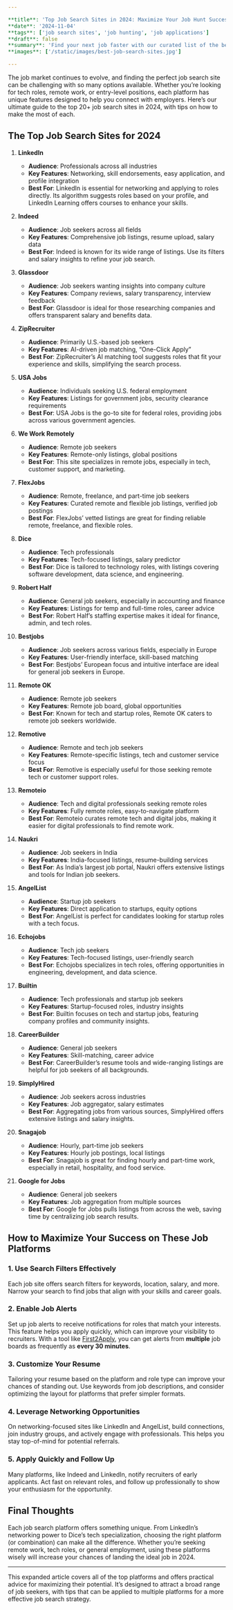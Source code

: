 ```yaml
---

**title**: 'Top Job Search Sites in 2024: Maximize Your Job Hunt Success'  
**date**: '2024-11-04'  
**tags**: ['job search sites', 'job hunting', 'job applications']  
**draft**: false  
**summary**: 'Find your next job faster with our curated list of the best job search sites of 2024, from LinkedIn to specialized tech platforms. Start applying today!'  
**images**: ['/static/images/best-job-search-sites.jpg']  

---
```


The job market continues to evolve, and finding the perfect job search site can be challenging with so many options available. Whether you’re looking for tech roles, remote work, or entry-level positions, each platform has unique features designed to help you connect with employers. Here’s our ultimate guide to the top 20+ job search sites in 2024, with tips on how to make the most of each.

## The Top Job Search Sites for 2024

1. **LinkedIn**  
   - **Audience**: Professionals across all industries  
   - **Key Features**: Networking, skill endorsements, easy application, and profile integration  
   - **Best For**: LinkedIn is essential for networking and applying to roles directly. Its algorithm suggests roles based on your profile, and LinkedIn Learning offers courses to enhance your skills.

2. **Indeed**  
   - **Audience**: Job seekers across all fields  
   - **Key Features**: Comprehensive job listings, resume upload, salary data  
   - **Best For**: Indeed is known for its wide range of listings. Use its filters and salary insights to refine your job search.

3. **Glassdoor**  
   - **Audience**: Job seekers wanting insights into company culture  
   - **Key Features**: Company reviews, salary transparency, interview feedback  
   - **Best For**: Glassdoor is ideal for those researching companies and offers transparent salary and benefits data.

4. **ZipRecruiter**  
   - **Audience**: Primarily U.S.-based job seekers  
   - **Key Features**: AI-driven job matching, “One-Click Apply”  
   - **Best For**: ZipRecruiter’s AI matching tool suggests roles that fit your experience and skills, simplifying the search process.

5. **USA Jobs**  
   - **Audience**: Individuals seeking U.S. federal employment  
   - **Key Features**: Listings for government jobs, security clearance requirements  
   - **Best For**: USA Jobs is the go-to site for federal roles, providing jobs across various government agencies.

6. **We Work Remotely**  
   - **Audience**: Remote job seekers  
   - **Key Features**: Remote-only listings, global positions  
   - **Best For**: This site specializes in remote jobs, especially in tech, customer support, and marketing.

7. **FlexJobs**  
   - **Audience**: Remote, freelance, and part-time job seekers  
   - **Key Features**: Curated remote and flexible job listings, verified job postings  
   - **Best For**: FlexJobs’ vetted listings are great for finding reliable remote, freelance, and flexible roles.

8. **Dice**  
   - **Audience**: Tech professionals  
   - **Key Features**: Tech-focused listings, salary predictor  
   - **Best For**: Dice is tailored to technology roles, with listings covering software development, data science, and engineering.

9. **Robert Half**  
   - **Audience**: General job seekers, especially in accounting and finance  
   - **Key Features**: Listings for temp and full-time roles, career advice  
   - **Best For**: Robert Half’s staffing expertise makes it ideal for finance, admin, and tech roles.

10. **Bestjobs**  
    - **Audience**: Job seekers across various fields, especially in Europe  
    - **Key Features**: User-friendly interface, skill-based matching  
    - **Best For**: Bestjobs’ European focus and intuitive interface are ideal for general job seekers in Europe.

11. **Remote OK**  
    - **Audience**: Remote job seekers  
    - **Key Features**: Remote job board, global opportunities  
    - **Best For**: Known for tech and startup roles, Remote OK caters to remote job seekers worldwide.

12. **Remotive**  
    - **Audience**: Remote and tech job seekers  
    - **Key Features**: Remote-specific listings, tech and customer service focus  
    - **Best For**: Remotive is especially useful for those seeking remote tech or customer support roles.

13. **Remoteio**  
    - **Audience**: Tech and digital professionals seeking remote roles  
    - **Key Features**: Fully remote roles, easy-to-navigate platform  
    - **Best For**: Remoteio curates remote tech and digital jobs, making it easier for digital professionals to find remote work.

14. **Naukri**  
    - **Audience**: Job seekers in India  
    - **Key Features**: India-focused listings, resume-building services  
    - **Best For**: As India’s largest job portal, Naukri offers extensive listings and tools for Indian job seekers.

15. **AngelList**  
    - **Audience**: Startup job seekers  
    - **Key Features**: Direct application to startups, equity options  
    - **Best For**: AngelList is perfect for candidates looking for startup roles with a tech focus.

16. **Echojobs**  
    - **Audience**: Tech job seekers  
    - **Key Features**: Tech-focused listings, user-friendly search  
    - **Best For**: Echojobs specializes in tech roles, offering opportunities in engineering, development, and data science.

17. **Builtin**  
    - **Audience**: Tech professionals and startup job seekers  
    - **Key Features**: Startup-focused roles, industry insights  
    - **Best For**: Builtin focuses on tech and startup jobs, featuring company profiles and community insights.

18. **CareerBuilder**  
    - **Audience**: General job seekers  
    - **Key Features**: Skill-matching, career advice  
    - **Best For**: CareerBuilder’s resume tools and wide-ranging listings are helpful for job seekers of all backgrounds.

19. **SimplyHired**  
    - **Audience**: Job seekers across industries  
    - **Key Features**: Job aggregator, salary estimates  
    - **Best For**: Aggregating jobs from various sources, SimplyHired offers extensive listings and salary insights.

20. **Snagajob**  
    - **Audience**: Hourly, part-time job seekers  
    - **Key Features**: Hourly job postings, local listings  
    - **Best For**: Snagajob is great for finding hourly and part-time work, especially in retail, hospitality, and food service.

21. **Google for Jobs**  
    - **Audience**: General job seekers  
    - **Key Features**: Job aggregation from multiple sources  
    - **Best For**: Google for Jobs pulls listings from across the web, saving time by centralizing job search results.

## How to Maximize Your Success on These Job Platforms

### 1. Use Search Filters Effectively
Each job site offers search filters for keywords, location, salary, and more. Narrow your search to find jobs that align with your skills and career goals.

### 2. Enable Job Alerts
Set up job alerts to receive notifications for roles that match your interests. This feature helps you apply quickly, which can improve your visibility to recruiters. With a tool like [First2Apply](https://first2apply.com), you can get alerts from **multiple** job boards as frequently as **every 30 minutes**.

### 3. Customize Your Resume
Tailoring your resume based on the platform and role type can improve your chances of standing out. Use keywords from job descriptions, and consider optimizing the layout for platforms that prefer simpler formats.

### 4. Leverage Networking Opportunities
On networking-focused sites like LinkedIn and AngelList, build connections, join industry groups, and actively engage with professionals. This helps you stay top-of-mind for potential referrals.

### 5. Apply Quickly and Follow Up
Many platforms, like Indeed and LinkedIn, notify recruiters of early applicants. Act fast on relevant roles, and follow up professionally to show your enthusiasm for the opportunity.

## Final Thoughts

Each job search platform offers something unique. From LinkedIn’s networking power to Dice’s tech specialization, choosing the right platform (or combination) can make all the difference. Whether you’re seeking remote work, tech roles, or general employment, using these platforms wisely will increase your chances of landing the ideal job in 2024.

--- 

This expanded article covers all of the top platforms and offers practical advice for maximizing their potential. It’s designed to attract a broad range of job seekers, with tips that can be applied to multiple platforms for a more effective job search strategy.